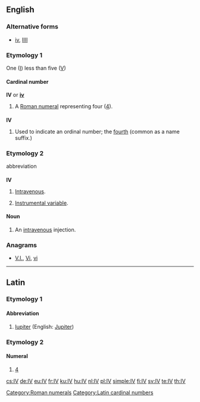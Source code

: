 {{see also|-iv}}
==English==

===Alternative forms===
* [[iv]], [[IIII]]

===Etymology 1===
One ([[I]]) less than five ([[V]])

====Cardinal number====
'''IV''' or '''[[iv]]'''

# A [[Roman numeral]] representing four ([[four|4]]).

===={{abbreviation-old|en}}====
'''IV'''

# Used to indicate an ordinal number; the [[fourth]] (common as a name suffix.)

===Etymology 2===
abbreviation

===={{initialism-old|en}}====
'''IV'''

# {{context|medicine|lang=en}} [[intravenous|Intravenous]].
# {{context|statistics|lang=en}} [[instrumental variable|Instrumental variable]].

====Noun====
{{en-noun}}

# {{context|medicine|lang=en}} An [[intravenous]] injection.

===Anagrams===
* [[V.I.#English|V.I.]], [[Vi#English|Vi]], [[vi#English|vi]]

[[Category:Roman numerals]]

----

==Latin==

===Etymology 1===

====Abbreviation====
{{head|la|abbreviation}}

# [[Iupiter]] (English: [[Jupiter]])

===Etymology 2===

====Numeral====
{{head|la|numeral}}

# [[4]]
[[Category:Latin cardinal numbers]]

[[cs:IV]]
[[de:IV]]
[[eu:IV]]
[[fr:IV]]
[[ku:IV]]
[[hu:IV]]
[[nl:IV]]
[[pl:IV]]
[[simple:IV]]
[[fi:IV]]
[[sv:IV]]
[[te:IV]]
[[th:IV]]
